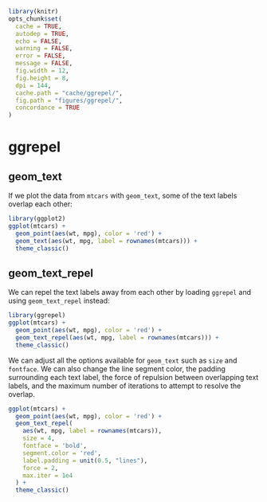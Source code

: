 ```r
library(knitr)
opts_chunk$set(
  cache = TRUE,
  autodep = TRUE,
  echo = FALSE,
  warning = FALSE,
  error = FALSE,
  message = FALSE,
  fig.width = 12,
  fig.height = 8,
  dpi = 144,
  cache.path = "cache/ggrepel/",
  fig.path = "figures/ggrepel/",
  concordance = TRUE
)
```

# ggrepel

## geom_text

If we plot the data from `mtcars` with `geom_text`, some of the text labels
overlap each other:

```r
library(ggplot2)
ggplot(mtcars) +
  geom_point(aes(wt, mpg), color = 'red') +
  geom_text(aes(wt, mpg, label = rownames(mtcars))) +
  theme_classic()
```

## geom_text_repel

We can repel the text labels away from each other by loading `ggrepel` and
using `geom_text_repel` instead:

```r
library(ggrepel)
ggplot(mtcars) +
  geom_point(aes(wt, mpg), color = 'red') +
  geom_text_repel(aes(wt, mpg, label = rownames(mtcars))) +
  theme_classic()
```

We can adjust all the options available for `geom_text` such as `size` and
`fontface`. We can also change the line segment color, the padding surrounding
each text label, the force of repulsion between overlapping text labels, and
the maximum number of iterations to attempt to resolve the overlap.

```r
ggplot(mtcars) +
  geom_point(aes(wt, mpg), color = 'red') +
  geom_text_repel(
    aes(wt, mpg, label = rownames(mtcars)),
    size = 4,
    fontface = 'bold',
    segment.color = 'red',
    label.padding = unit(0.5, "lines"),
    force = 2,
    max.iter = 1e4
  ) +
  theme_classic()
```
